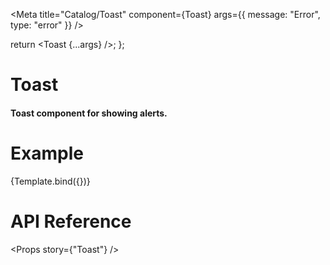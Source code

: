 
<Meta
  title="Catalog/Toast"
  component={Toast}
  args={{ message: "Error", type: "error" }}
/>

  return <Toast  {...args} />;
};

# Toast

#### Toast component for showing alerts.

# Example

<Canvas>
  <Story name="Toast">{Template.bind({})}</Story>
</Canvas>

# API Reference

<Props story={"Toast"} />
